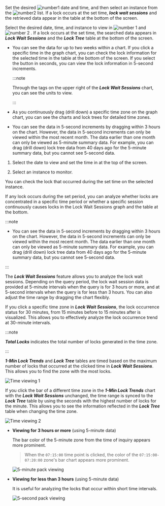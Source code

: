 <Title hashid="basicusage" level={props.level}>Basic usage guide</Title>

<Xclude product="mssql"><ProdImg img='db-locktress-basic.png' desc='Lock tree' /></Xclude>

<InDoc product="mssql"><ImgLang img="db-locktress-basic-mssql-v2.png" desc="Lock tree" /></InDoc>

<Xclude product='postgresql,mysql,altibase,mssql,mssql-v1,cubrid,tibero,db2,sapase'>

Set the desired ![number1](/img/number-01.png) date and time, and then select an instance from the ![number2](/img/number-02.png) list. If a lock occurs at the set time, **_lock wait sessions_** and the retrieved data appear in the table at the bottom of the screen.


</Xclude>

<InDoc product='postgresql,mysql,altibase,cubrid'>

Select the desired date, time, and instance to view in ![number 1](/img/number-01.png) <Cmdname sid="time" className="uitext" /> and ![number 2](/img/number-02.png) <Cmdname sid="instance" className="uitext" />. If a lock occurs at the set time, the searched data appears in **_Lock Wait Sessions_** and the **_Lock Tree_** table at the bottom of the screen.

- You can see the data for up to two weeks within a chart. If you click a specific time in the graph chart, you can check the lock information for the selected time in the table at the bottom of the screen. If you select the button in seconds, you can view the lock information in 5-second increments.

  :::note

  Through the tags on the upper right of the **_Lock Wait Sessions_** chart, you can see the units to view.

  :::

- As you continuously drag (drill down) a specific time zone on the graph chart, you can see the charts and lock trees for detailed time zones.

- You can see the data in 5-second increments by dragging within 3 hours on the chart. However, the data in 5-second increments can only be viewed within the most recent month. The data earlier than one month can only be viewed as 5-minute summary data. For example, you can drag (drill down) lock tree data from 40 days ago for the 5-minute summary data, but you cannot see 5-second data.


</InDoc>

<InDoc product="mssql,mssql-v1,tibero,db2,sapase">

1. Select the date to view and set the time in <Cmdname sid="time" className="uitext" /> at the top of the screen.

2. Select an instance to monitor. 

You can check the lock that occurred during the set time on the selected instance.

If any lock occurs during the set period, you can analyze whether locks are concentrated in a specific time period or whether a specific session continuously causes locks in the <UI>Lock Wait Sessions</UI> graph and the table at the bottom.

:::note

- You can see the data in 5-second increments by dragging within 3 hours on the chart. However, the data in 5-second increments can only be viewed within the most recent month. The data earlier than one month can only be viewed as 5-minute summary data. For example, you can drag (drill down) lock tree data from 40 days ago for the 5-minute summary data, but you cannot see 5-second data.

:::

</InDoc>

<Title hashid="lockwaitsessions" level={props.level+1}><UI>Lock Wait Sessions</UI></Title>

The **_Lock Wait Sessions_** feature allows you to analyze the lock wait sessions. Depending on the query period, the lock wait session data is provided at 5-minute intervals when the query is for 3 hours or more, and at 5-second intervals when the query is for less than 3 hours. You can also adjust the time range by dragging the chart flexibly.

<Title hashid="1minlocktrend" level={props.level+1}><UI>1-Min Lock Trends</UI></Title>

If you click a specific time zone in **_Lock Wait Sessions_**, the lock occurrence status for 30 minutes, from 15 minutes before to 15 minutes after is visualized. This allows you to effectively analyze the lock occurrence trend at 30-minute intervals. 

:::note 

**_Total Locks_** indicates the total number of locks generated in the time zone.

:::

<Title hashid="selecttimelocktree" level={props.level+1}>Viewing time</Title>

**_1-Min Lock Trends_** and **_Lock Tree_** tables are timed based on the maximum number of locks that occurred at the clicked time in **_Lock Wait Sessions_**. This allows you to find the zone with the most locks. 

![Time viewing 1](/img/db-lock-tree-1-min-lock-trends2.png)

If you click the bar of a different time zone in the **_1-Min Lock Trends_** chart with the **_Lock Wait Sessions_** unchanged, the time range is synced to the **_Lock Tree_** table by using the seconds with the highest number of locks for the minute. This allows you to see the information reflected in the **_Lock Tree_** table when changing the time zone.

![Time viewing 2](/img/db-lock-tree-1-min-lock-trends3.png)

- **Viewing for 3 hours or more** (using 5-minute data)

  The bar color of the 5-minute zone from the time of inquiry appears more prominent. 

  > When the `07:15:00` time point is clicked, the color of the `07:15:00-07:20:00` zone's bar chart appears more prominent.

  ![5-minute pack viewing](/img/db-lock-tree-1-min-lock-trends-5min.png)

- **Viewing for less than 3 hours** (using 5-minute data)

  It is useful for analyzing the locks that occur within short time intervals. 

  ![5-second pack viewing](/img/db-lock-tree-1-min-lock-trends-5sec.png)
